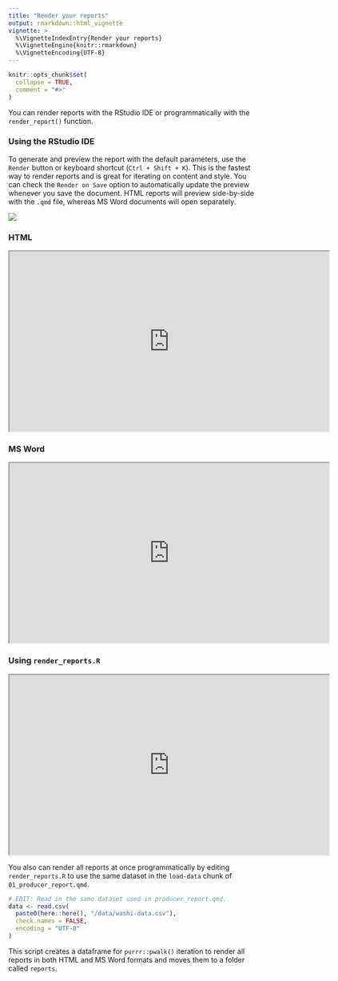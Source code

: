 ```yaml
---
title: "Render your reports"
output: rmarkdown::html_vignette
vignette: >
  %\VignetteIndexEntry{Render your reports}
  %\VignetteEngine{knitr::rmarkdown}
  %\VignetteEncoding{UTF-8}
---
```


```r
knitr::opts_chunk$set(
  collapse = TRUE,
  comment = "#>"
)
```

```{=html}
<style>
.iframe {
  aspect-ratio: 16 / 9;
  width: 100%;
  height: 100%;
}
</style>
```
You can render reports with the RStudio IDE or programmatically with the `render_report()` function.

### Using the RStudio IDE

To generate and preview the report with the default parameters, use the `Render` button or keyboard shortcut (`Ctrl + Shift + K`). This is the fastest way to render reports and is great for iterating on content and style. You can check the `Render on Save` option to automatically update the preview whenever you save the document. HTML reports will preview side-by-side with the `.qmd` file, whereas MS Word documents will open separately.

![](../man/figures/render.png){style="max-width:80%" fig-alt="RStudio Quarto Render button with a dropdown for HTML and MS Word. Render on Save option is checked."}

### HTML

<iframe src="https://drive.google.com/file/d/1qlU0w2EN7nzoH2OGzRWEqhan-g9dVh7e/preview" width="640" height="360" allow="autoplay; fullscreen;">

</iframe>

### MS Word

<iframe src="https://drive.google.com/file/d/1F6PfWzODkTq0j5cVSwagcUMTXkCMhrIr/preview" width="640" height="360" allow="autoplay;fullscreen;">

</iframe>

### Using `render_reports.R`

<iframe src="https://drive.google.com/file/d/1XGfplRUrLb0jiWIElQejHLZ9ig2WfEal/preview" width="640" height="360" allow="autoplay;fullscreen;">

</iframe>

You also can render all reports at once programmatically by editing `render_reports.R` to use the same dataset in the `load-data` chunk of `01_producer_report.qmd`.

```r
# EDIT: Read in the same dataset used in producer_report.qmd.
data <- read.csv(
  paste0(here::here(), "/data/washi-data.csv"),
  check.names = FALSE,
  encoding = "UTF-8"
)
```

This script creates a dataframe for `purrr::pwalk()` iteration to render all reports in both HTML and MS Word formats and moves them to a folder called `reports`.
